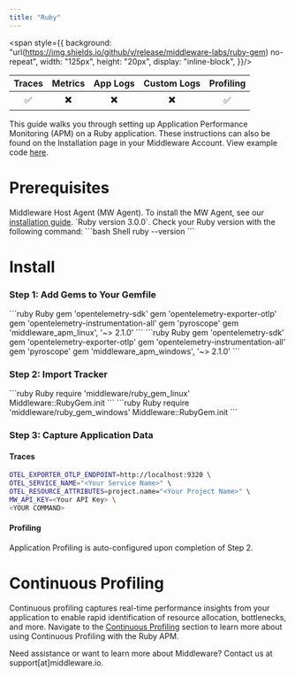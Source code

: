 ```yaml
---
title: "Ruby"
---
```

<span style={{
    background: "url(https://img.shields.io/github/v/release/middleware-labs/ruby-gem) no-repeat",
    width: "125px",
    height: "20px",
    display: "inline-block",
}}/>

| Traces | Metrics | App Logs | Custom Logs | Profiling |
| :----: | :-----: | :------: | :---------: | :-------: |
| ✅ | ✖️ | ✖️ | ✖️ | ✅ |

This guide walks you through setting up Application Performance Monitoring (APM) on a Ruby application. These instructions can also be found on the Installation page in your Middleware Account. View example code [here](https://github.com/middleware-labs/demo-apm/tree/master/ruby).

# Prerequisites

<Steps>

  <Step title="MW Host Agent">
   Middleware Host Agent (MW Agent). To install the MW Agent, see our <a href="https://docs.middleware.io/docs/agent-installation/overview"> installation guide</a>. 
  </Step>

  <Step title="Ruby Version">
    `Ruby version 3.0.0`. Check your Ruby version with the following command:
    ```bash Shell
    ruby --version
    ```
  </Step>

</Steps>

# Install

### Step 1: Add Gems to Your Gemfile

<Tabs>
  <Tab title="Linux Gemfile">
    ```ruby Ruby
       gem 'opentelemetry-sdk'
       gem 'opentelemetry-exporter-otlp'
       gem 'opentelemetry-instrumentation-all'
       gem 'pyroscope'
       gem 'middleware_apm_linux', '~> 2.1.0'
    ```
  </Tab>
  <Tab title="Windows Gemfile">
    ```ruby Ruby
        gem 'opentelemetry-sdk'
        gem 'opentelemetry-exporter-otlp'
        gem 'opentelemetry-instrumentation-all'
        gem 'pyroscope'
        gem 'middleware_apm_windows', '~> 2.1.0'
    ```
  </Tab>
</Tabs>

### Step 2: Import Tracker

<Tabs>
  <Tab title="Linux Environment">
    ```ruby Ruby
        require 'middleware/ruby_gem_linux'
        Middleware::RubyGem.init
    ```
  </Tab>
  <Tab title="Windows Environment">
    ```ruby Ruby
        require 'middleware/ruby_gem_windows'
        Middleware::RubyGem.init
    ```
  </Tab>
</Tabs>

### Step 3: Capture Application Data

#### Traces
      
```bash Shell
OTEL_EXPORTER_OTLP_ENDPOINT=http://localhost:9320 \ 
OTEL_SERVICE_NAME="<Your Service Name>" \ 
OTEL_RESOURCE_ATTRIBUTES=project.name="<Your Project Name>" \ 
MW_API_KEY=<Your API Key> \ 
<YOUR COMMAND> 
```


#### Profiling

Application Profiling is auto-configured upon completion of Step 2.

# Continuous Profiling

Continuous profiling captures real-time performance insights from your application to enable rapid identification of resource allocation, bottlenecks, and more. Navigate to the [Continuous Profiling](https://docs.middleware.io/workflow/profiling#continuous-profiling) section to learn more about using Continuous Profiling with the Ruby APM.

<Note> Need assistance or want to learn more about Middleware? Contact us at support[at]middleware.io. </Note>